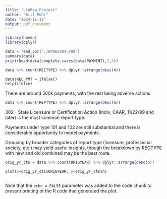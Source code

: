 ```yaml
---
title: "LinReg_Project"
author: "Will Mohr"
date: "2024-11-12"
output: pdf_document
---
```


```r
library(haven)
library(dplyr)

data = read_por("./NPDB2404.POR")
summary(data)
print(head(data[complete.cases(data$PAYMENT),],3))
```

```r
data %>% count(RECTYPE) %>% dplyr::arrange(desc(n))

data$REC_PMT = ifelse()
help(ifelse)
```
There are around 500k payments, with the rest being adverse actions
```r
data %>% count(REPTYPE) %>% dplyr::arrange(desc(n))
```
302 - State Licensure or Certification Action (Indiv, CAAR, 11/22/99 and later) is the most common report type.

Payments under type 101 and 102 are still substantial and there is considerable opportunity to model payments.

Grouping by broader categories of report type (licensure, professional society, etc.)
may yield useful insights, though the breakdown by RECTYPE with new and old combined may be the best route.

```r
orig_yr_cts = data %>% count(ORIGYEAR) %>% dplyr::arrange(desc(n))

plot(x=orig_yr_cts$ORIGYEAR, y=orig_yr_cts$n)
```

```r
```

Note that the `echo = FALSE` parameter was added to the code chunk to prevent printing of the R code that generated the plot.
